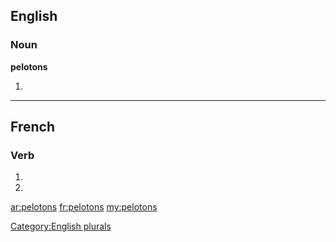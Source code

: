 ==English==

===Noun===
'''pelotons'''

# {{plural of|[[peloton]]}}

[[Category:English plurals]]

----

==French==

===Verb===
{{fr-verb-form}}

# {{form of|[[first-person|First-person]] [[plural]] [[present indicative]]|peloter|lang=French}}
# {{form of|First-person plural [[imperative]]| peloter|lang=French}}

[[ar:pelotons]]
[[fr:pelotons]]
[[my:pelotons]]